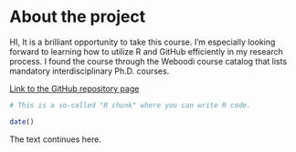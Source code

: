 
# About the project



HI, 
It is a brilliant opportunity to take this course. I'm especially looking forward to learning how to utilize R and GitHub efficiently in my research process. 
I found the course through the Weboodi course catalog that lists mandatory interdisciplinary Ph.D. courses. 

[Link to the GitHub repository page](https://github.com/martkaila/IODS-project)


```r
# This is a so-called "R chunk" where you can write R code.

date()

```
The text continues here.

